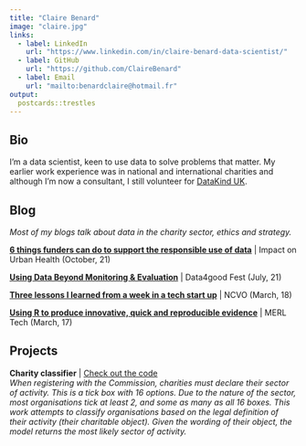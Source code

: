 ```yaml
---
title: "Claire Benard"
image: "claire.jpg"
links:
  - label: LinkedIn
    url: "https://www.linkedin.com/in/claire-benard-data-scientist/"
  - label: GitHub
    url: "https://github.com/ClaireBenard"
  - label: Email
    url: "mailto:benardclaire@hotmail.fr"
output:
  postcards::trestles
---
```

 
## Bio

I'm a data scientist, keen to use data to solve problems that matter. My earlier work experience was in national and international charities and although I'm now a consultant, I still volunteer for [DataKind UK](https://datakind.org.uk/).  


## Blog

_Most of my blogs talk about data in the charity sector, ethics and strategy._

[**6 things funders can do to support the responsible use of data**](https://urbanhealth.org.uk/insights/author/clairebenard) | Impact on Urban Health (October, 21)

[**Using Data Beyond Monitoring & Evaluation**](https://data4goodfest.org.uk/beyond-mande/) | Data4good Fest (July, 21)

[**Three lessons I learned from a week in a tech start up**](https://blogs.ncvo.org.uk/2018/03/12/three-lessons-i-learned-from-a-week-in-a-tech-start-up/ ) | NCVO (March, 18)

[**Using R to produce innovative, quick and reproducible evidence**](https://vimeo.com/209798429) | MERL Tech (March, 17)

## Projects

**Charity classifier** | [Check out the code](https://github.com/ClaireBenard/charity-classifier)  
_When registering with the Commission, charities must declare their sector of activity. This is a tick box with 16 options. Due to the nature of the sector, most organisations tick at least 2, and some as many as all 16 boxes._
_This work attempts to classify organisations based on the legal definition of their activity (their charitable object). Given the wording of their object, the model returns the most likely sector of activity._



